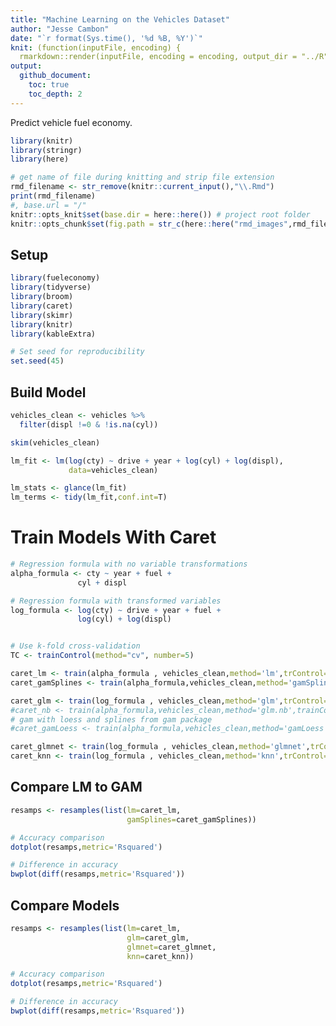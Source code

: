 ```yaml
---
title: "Machine Learning on the Vehicles Dataset"
author: "Jesse Cambon"
date: "`r format(Sys.time(), '%d %B, %Y')`"
knit: (function(inputFile, encoding) {
  rmarkdown::render(inputFile, encoding = encoding, output_dir = "../R") })
output:
  github_document:
    toc: true
    toc_depth: 2
---
```


Predict vehicle fuel economy.

```r
library(knitr)
library(stringr)
library(here)

# get name of file during knitting and strip file extension
rmd_filename <- str_remove(knitr::current_input(),"\\.Rmd")
print(rmd_filename)
#, base.url = "/"
knitr::opts_knit$set(base.dir = here::here()) # project root folder
knitr::opts_chunk$set(fig.path = str_c(here::here("rmd_images",rmd_filename),'/'),echo=TRUE) # image path
```

## Setup

```r
library(fueleconomy)
library(tidyverse)
library(broom)
library(caret)
library(skimr)
library(knitr)
library(kableExtra)

# Set seed for reproducibility
set.seed(45)
```



## Build Model

```r

vehicles_clean <- vehicles %>%
  filter(displ !=0 & !is.na(cyl))

skim(vehicles_clean)

lm_fit <- lm(log(cty) ~ drive + year + log(cyl) + log(displ),
             data=vehicles_clean)

lm_stats <- glance(lm_fit)
lm_terms <- tidy(lm_fit,conf.int=T)


```

# Train Models With Caret

```r
# Regression formula with no variable transformations
alpha_formula <- cty ~ year + fuel +
               cyl + displ

# Regression formula with transformed variables
log_formula <- log(cty) ~ drive + year + fuel +
               log(cyl) + log(displ)


# Use k-fold cross-validation
TC <- trainControl(method="cv", number=5)

caret_lm <- train(alpha_formula , vehicles_clean,method='lm',trControl=TC)
caret_gamSplines <- train(alpha_formula,vehicles_clean,method='gamSpline',trainControl=TC)

caret_glm <- train(log_formula , vehicles_clean,method='glm',trControl=TC)
#caret_nb <- train(alpha_formula,vehicles_clean,method='glm.nb',trainControl=TC)
# gam with loess and splines from gam package
#caret_gamLoess <- train(alpha_formula,vehicles_clean,method='gamLoess',trainControl=TC)

caret_glmnet <- train(log_formula , vehicles_clean,method='glmnet',trControl=TC,tuneLength=5)
caret_knn <- train(log_formula , vehicles_clean,method='knn',trControl=TC)

```

## Compare LM to GAM

```r
resamps <- resamples(list(lm=caret_lm,
                          gamSplines=caret_gamSplines))

# Accuracy comparison
dotplot(resamps,metric='Rsquared')

# Difference in accuracy
bwplot(diff(resamps,metric='Rsquared'))
```

## Compare Models

```r
resamps <- resamples(list(lm=caret_lm,
                          glm=caret_glm,
                          glmnet=caret_glmnet,
                          knn=caret_knn))

# Accuracy comparison
dotplot(resamps,metric='Rsquared')

# Difference in accuracy
bwplot(diff(resamps,metric='Rsquared'))
```
